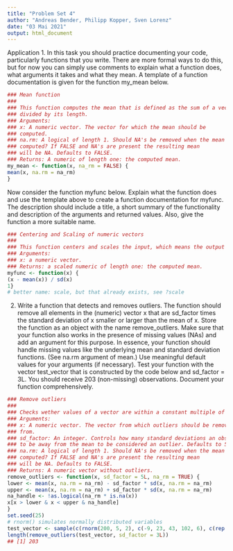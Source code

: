 ```yaml
---
title: "Problem Set 4"
author: "Andreas Bender, Philipp Kopper, Sven Lorenz"
date: "03 Mai 2021"
output: html_document
---
```


Application
1. In this task you should practice documenting your code, particularly functions that you write. There
are more formal ways to do this, but for now you can simply use comments to explain what a function
does, what arguments it takes and what they mean. A template of a function documentation is given
for the function my_mean below.


```r
### Mean function
###
### This function computes the mean that is defined as the sum of a vector
### divided by its length.
### Arguments:
### x: A numeric vector. The vector for which the mean should be
### computed.
### na.rm: A logical of length 1. Should NA's be removed when the mean is
### computed? If FALSE and NA's are present the resulting mean
### will be NA. Defaults to FALSE.
### Returns: A numeric of length one: the computed mean.
my_mean <- function(x, na_rm = FALSE) {
mean(x, na.rm = na_rm)
}
```


Now consider the function myfunc below. Explain what the function does and use the template above to
create a function documentation for myfunc. The description should include a title, a short summary of the
functionality and description of the arguments and returned values. Also, give the function a more suitable
name.

```r
### Centering and Scaling of numeric vectors
###
### This function centers and scales the input, which means the output is centered around its mean and rescaled by its standard deviation.
### Arguments:
### x: a numeric vector.
### Returns: a scaled numeric of length one: the computed mean.
myfunc <- function(x) {
(x - mean(x)) / sd(x)
1}
# better name: scale, but that already exists, see ?scale
```


2. Write a function that detects and removes outliers. The function should remove all elements in the
(numeric) vector x that are sd_factor times the standard deviation of x smaller or larger than the mean
of x. Store the function as an object with the name remove_outliers. Make sure that your function
also works in the presence of missing values (NAs) and add an argument for this purpose. In essence,
your function should handle missing values like the underlying mean and standard deviation functions.
(See na.rm argument of mean.) Use meaningful default values for your arguments (if necessary). Test
your function with the vector test_vector that is constructed by the code below and sd_factor =
3L. You should receive 203 (non-missing) observations. Document your function comprehensively.

```r
### Remove outliers
###
### Checks wether values of a vector are within a constant multiple of the standard deviation around their collective mean. Removes observations outside that range.
### Arguments:
### x: A numeric vector. The vector from which outliers should be removed
### from.
### sd_factor: An integer. Controls how many standard deviations an observation has
### to be away from the mean to be considered an outlier. Defaults to 5
### na.rm: A logical of length 1. Should NA's be removed when the mean is
### computed? If FALSE and NA's are present the resulting mean
### will be NA. Defaults to FALSE.
### Returns: A numeric vector without outliers.
remove_outliers <- function(x, sd_factor = 5L, na_rm = TRUE) {
lower <- mean(x, na.rm = na_rm) - sd_factor * sd(x, na.rm = na_rm)
upper <- mean(x, na.rm = na_rm) + sd_factor * sd(x, na.rm = na_rm)
na_handle <- !as.logical(na_rm * is.na(x))
x[x > lower & x < upper & na_handle]
}
set.seed(25)
# rnorm() simulates normally distributed variables
test_vector <- sample(c(rnorm(200, 5, 2), c(-9, 23, 43, 102, 6), c(rep(NA, 5))))
length(remove_outliers(test_vector, sd_factor = 3L))
## [1] 203
```


